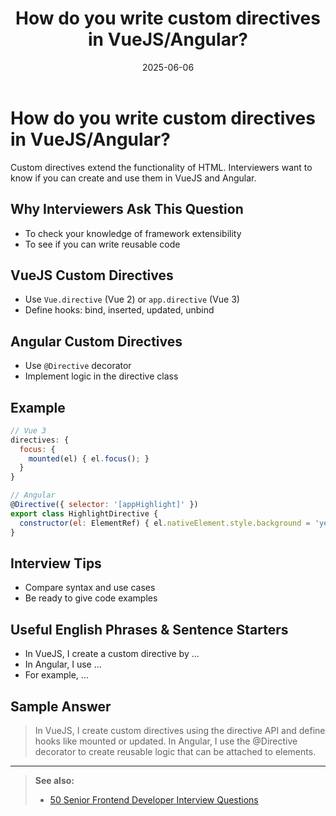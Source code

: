 ﻿---
title: 'How do you write custom directives in VueJS/Angular?'
date: '2025-06-06'
tags: ['interview', 'vuejs', 'angular', 'custom directive']
draft: false
summary: 'A practical guide to writing custom directives in VueJS and Angular, with examples and interview tips.'
authors: ['default']
layout: PostSimple
---

# How do you write custom directives in VueJS/Angular?

Custom directives extend the functionality of HTML. Interviewers want to know if you can create and use them in VueJS and Angular.

## Why Interviewers Ask This Question

- To check your knowledge of framework extensibility
- To see if you can write reusable code

## VueJS Custom Directives

- Use `Vue.directive` (Vue 2) or `app.directive` (Vue 3)
- Define hooks: bind, inserted, updated, unbind

## Angular Custom Directives

- Use `@Directive` decorator
- Implement logic in the directive class

## Example

```js
// Vue 3
directives: {
  focus: {
    mounted(el) { el.focus(); }
  }
}

// Angular
@Directive({ selector: '[appHighlight]' })
export class HighlightDirective {
  constructor(el: ElementRef) { el.nativeElement.style.background = 'yellow'; }
}
```

## Interview Tips

- Compare syntax and use cases
- Be ready to give code examples

## Useful English Phrases & Sentence Starters

- In VueJS, I create a custom directive by ...
- In Angular, I use ...
- For example, ...

## Sample Answer

> In VueJS, I create custom directives using the directive API and define hooks like mounted or updated. In Angular, I use the @Directive decorator to create reusable logic that can be attached to elements.

---

> **See also:**
>
> - [50 Senior Frontend Developer Interview Questions](./50-frontend-developer-interview-questions)

